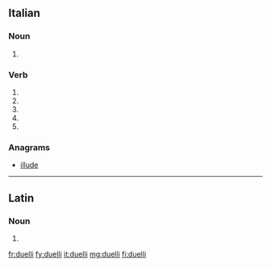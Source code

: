 ==Italian==

===Noun===
{{head|it|plural}} {{g|m}}

# {{plural of|duello|lang=it}}

===Verb===
{{head|it|verb form}}

# {{inflection of|duellare||2|s|pres|indc|lang=it}}
# {{inflection of|duellare||1|s|pres|subj|lang=it}}
# {{inflection of|duellare||2|s|pres|subj|lang=it}}
# {{inflection of|duellare||3|s|pres|subj|lang=it}}
# {{inflection of|duellare||3|s|impr|lang=it}}

===Anagrams===
* [[illude#Italian|illude]]

----

==Latin==

===Noun===
{{la-noun-form|duellī}}

# {{inflection of|duellum||gen|s|lang=la}}

[[fr:duelli]]
[[fy:duelli]]
[[it:duelli]]
[[mg:duelli]]
[[fi:duelli]]